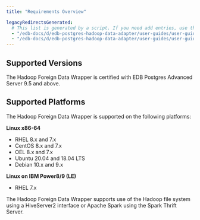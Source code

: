 ```yaml
---
title: "Requirements Overview"

legacyRedirectsGenerated:
  # This list is generated by a script. If you need add entries, use the `legacyRedirects` key.
  - "/edb-docs/d/edb-postgres-hadoop-data-adapter/user-guides/user-guide/2.0.7/requirements_overview.html"
  - "/edb-docs/d/edb-postgres-hadoop-data-adapter/user-guides/user-guide/latest/requirements_overview.html"
---
```


## Supported Versions

The Hadoop Foreign Data Wrapper is certified with EDB Postgres Advanced Server 9.5 and above.

## Supported Platforms

The Hadoop Foreign Data Wrapper is supported on the following platforms:

**Linux x86-64**

-   RHEL 8.x and 7.x
-   CentOS 8.x and 7.x
-   OEL 8.x and 7.x
-   Ubuntu 20.04 and 18.04 LTS
-   Debian 10.x and 9.x

**Linux on IBM Power8/9 (LE)**

-   RHEL 7.x

The Hadoop Foreign Data Wrapper supports use of the Hadoop file system using a HiveServer2 interface or Apache Spark using the Spark Thrift Server.
